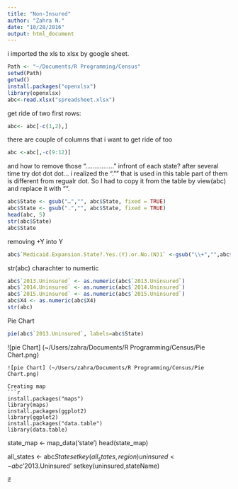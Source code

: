 ```yaml
---
title: "Non-Insured"
author: "Zahra N."
date: "10/28/2016"
output: html_document
---
```

i imported the xls to xlsx by google sheet. 
```r
Path <- "~/Documents/R Programming/Census"
setwd(Path)
getwd()
install.packages("openxlsx")
library(openxlsx)
abc<-read.xlsx("spreadsheet.xlsx")
```
get ride of two first rows:
```r
abc<- abc[-c(1,2),]
```
there are couple of columns that i want to get ride of too
```r
abc <-abc[,-c(9:12)]
```
and how to remove those "................"  infront of each state? 
after several time try dot dot dot... i realized the "."" that is used in this table part of them is different from regualr dot.
So I had to copy it from the table by view(abc) and replace it with "". 
```r
abc$State <- gsub("…","", abc$State, fixed = TRUE)
abc$State <- gsub(".","", abc$State, fixed = TRUE)
head(abc, 5)
str(abc$State)
abc$State
```
removing +Y into Y
```r
abc$`Medicaid.Expansion.State?.Yes.(Y).or.No.(N)1` <-gsub("\\+","",abc$`Medicaid.Expansion.State?.Yes.(Y).or.No.(N)1`)
```
str(abc)
charachter to numertic
```r
abc$`2013.Uninsured` <- as.numeric(abc$`2013.Uninsured`)
abc$`2014.Uninsured` <- as.numeric(abc$`2014.Uninsured`)
abc$`2015.Uninsured` <- as.numeric(abc$`2015.Uninsured`)
abc$X4 <- as.numeric(abc$X4)
str(abc)
```

Pie Chart
```r
pie(abc$`2013.Uninsured`, labels=abc$State) 

```


![pie Chart] (~/Users/zahra/Documents/R Programming/Census/Pie Chart.png)

```
![pie Chart] (~/Users/zahra/Documents/R Programming/Census/Pie Chart.png)

Creating map
```r
install.packages("maps")
library(maps)
install.packages(ggplot2)
library(ggplot2)
install.packages("data.table")
library(data.table)
```

state_map <- map_data('state')
head(state_map)



all_states <- abc$State
setkey(all_states, region)
uninsured <- abc$'2013.Uninsured'
setkey(uninsured,stateName)
























i!
